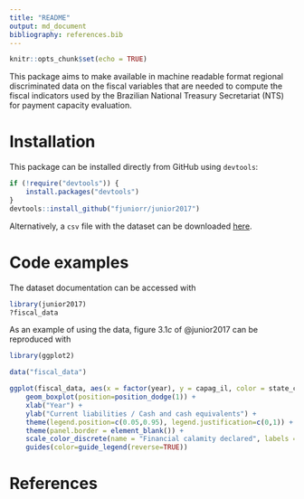 ```yaml
---
title: "README"
output: md_document
bibliography: references.bib
---
```


```r
knitr::opts_chunk$set(echo = TRUE)
```

This package aims to make available in machine readable format regional discriminated data on the fiscal variables that are needed to compute the fiscal indicators used by the Brazilian National Treasury Secretariat (NTS) for payment capacity evaluation.

# Installation

This package can be installed directly from GitHub using `devtools`:

```r
if (!require("devtools")) {
    install.packages("devtools")
}
devtools::install_github("fjuniorr/junior2017")
```

Alternatively, a `csv` file with the dataset can be downloaded [here](https://github.com/fjuniorr/junior2017/raw/master/data-raw/fiscal_data.csv).

# Code examples

The dataset documentation can be accessed with

```r
library(junior2017)
?fiscal_data
```

As an example of using the data, figure $3.1c$ of @junior2017 can be reproduced with

```r
library(ggplot2)

data("fiscal_data")

ggplot(fiscal_data, aes(x = factor(year), y = capag_il, color = state_calamity)) +
    geom_boxplot(position=position_dodge(1)) +
    xlab("Year") + 
    ylab("Current liabilities / Cash and cash equivalents") +
    theme(legend.position=c(0.05,0.95), legend.justification=c(0,1)) +
    theme(panel.border = element_blank()) +
    scale_color_discrete(name = "Financial calamity declared", labels = c("no (n = 216)", "yes (n = 27)")) +
    guides(color=guide_legend(reverse=TRUE))
```

# References
